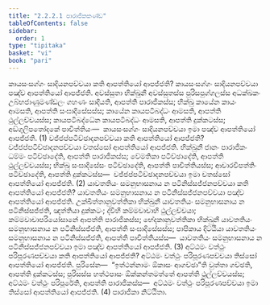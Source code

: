 ```yaml
---
title: "2.2.2.1 පාරාජිකකණ්ඩ"
tableOfContents: false
sidebar:
  order: 1
type: "tipitaka"
basket: "vi"
book: "pari"
---
```



<DynamicBreadcrumb />

<Division number="249" book="pari">

<Paragraph number="1036" book="pari">
කායසංසග්ගං සාදියනපච්චයා කති ආපත්තියෝ ආපජ්ජති? කායසංසග්ගං සාදියනපච්චයා පඤ්ච ආපත්තියෝ ආපජ්ජති. අවස්සුතා භික්ඛුනී අවස්සුතස්ස පුරිසපුග්ගලස්ස අධක්ඛකං උබ්භජාණුමණ්ඩලං ගහණං සාදියති, ආපත්ති පාරාජිකස්ස; භික්ඛු කායේන කායං ආමසති, ආපත්ති සංඝාදිසේසස්ස; කායේන කායපටිබද්ධං ආමසති, ආපත්ති ථුල්ලච්චයස්ස; කායපටිබද්ධේන කායපටිබද්ධං ආමසති, ආපත්ති දුක්කටස්ස; අඞ්ගුලිපතෝදකේ පාචිත්තියං—  කායසංසග්ගං සාදියනපච්චයා ඉමා පඤ්ච ආපත්තියෝ ආපජ්ජති. (1)
</Paragraph>

<Paragraph number="1037" book="pari">
වජ්ජප්පටිච්ඡාදනපච්චයා කති ආපත්තියෝ ආපජ්ජති? වජ්ජප්පටිච්ඡාදනපච්චයා චතස්සෝ ආපත්තියෝ ආපජ්ජති. භික්ඛුනී ජානං පාරාජිකං ධම්මං පටිච්ඡාදේති, ආපත්ති පාරාජිකස්ස; වේමතිකා පටිච්ඡාදේති, ආපත්ති ථුල්ලච්චයස්ස; භික්ඛු සංඝාදිසේසං පටිච්ඡාදේති, ආපත්ති පාචිත්තියස්ස; ආචාරවිපත්තිං පටිච්ඡාදේති, ආපත්ති දුක්කටස්ස—  වජ්ජප්පටිච්ඡාදනපච්චයා ඉමා චතස්සෝ ආපත්තියෝ ආපජ්ජති. (2)
</Paragraph>

<Paragraph number="1038" book="pari">
යාවතතියං සමනුභාසනාය න පටිනිස්සජ්ජනපච්චයා කති ආපත්තියෝ ආපජ්ජති? යාවතතියං සමනුභාසනාය න පටිනිස්සජ්ජනපච්චයා පඤ්ච ආපත්තියෝ ආපජ්ජති. උක්ඛිත්තානුවත්තිකා භික්ඛුනී යාවතතියං සමනුභාසනාය න පටිනිස්සජ්ජති, ඤත්තියා දුක්කටං; ද්වීහි කම්මවාචාහි ථුල්ලච්චයා; කම්මවාචාපරියෝසානේ ආපත්ති පාරාජිකස්ස; භේදකානුවත්තිකා භික්ඛුනී යාවතතියං සමනුභාසනාය න පටිනිස්සජ්ජති, ආපත්ති සංඝාදිසේසස්ස; පාපිකාය දිට්ඨියා යාවතතියං සමනුභාසනාය න පටිනිස්සජ්ජති, ආපත්ති පාචිත්තියස්ස—  යාවතතියං සමනුභාසනාය න පටිනිස්සජ්ජනපච්චයා ඉමා පඤ්ච ආපත්තියෝ ආපජ්ජති. (3)
</Paragraph>

<Paragraph number="1039" book="pari">
අට්ඨමං වත්ථුං පරිපූරණපච්චයා කති ආපත්තියෝ ආපජ්ජති? අට්ඨමං වත්ථුං පරිපූරණපච්චයා තිස්සෝ ආපත්තියෝ ආපජ්ජති. පුරිසේන—  “ඉත්ථන්නාමං ඕකාසං ආගච්ඡා”ති වුත්තා ගච්ඡති, ආපත්ති දුක්කටස්ස; පුරිසස්ස හත්ථපාසං ඕක්කන්තමත්තේ ආපත්ති ථුල්ලච්චයස්ස; අට්ඨමං වත්ථුං පරිපූරේති, ආපත්ති පාරාජිකස්ස—  අට්ඨමං වත්ථුං පරිපූරණපච්චයා ඉමා තිස්සෝ ආපත්තියෝ ආපජ්ජති. (4)

</Paragraph>
</Division>

<Paragraph number="1040" type="center" book="pari">
පාරාජිකා නිට්ඨිතා.
</Paragraph>
